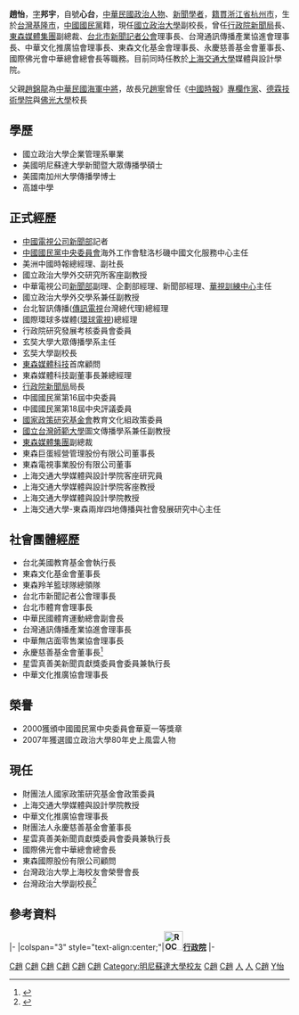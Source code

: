 {{Multiple issues|
{{BLPsources|time=2020-10-01T08:10:08+00:00}}
{{Notability Unreferenced |time=2020-10-05T05:19:08+00:00}}
}}
{{Infobox Officeholder 
|圖像     = 
|圖像大小 = 240
|圖像說明 = 
|姓名     = 趙怡
|本名     = 
|字       = 邦宇
|號       = 心台
|其他姓名 = 
|性別     = 男
|籍貫     = [[浙江省_(中華民國)|浙江]][[杭州市|杭州]] 
|出生日期 = {{birth date and age|1950|4|12}}
|出生地點 = {{TWN}}[[基隆市|基隆市]]
|逝世日期 = 
|逝世地點 = 
|居處     = 
|安葬地點 = 
|政黨     = {{KMT}}
|職業     = 
|專業     = 
|父母     = 
|配偶     = {{marriage|林麗娟|1993}}
|伴侶     = 
|子女     = 一女
|親屬     = [[趙寧|趙寧]]（兄，已故）
|國籍     = {{ROC}}
|宗教信仰 = 
|學歷     = 
|母校     = 
|網站     = 
|簽名     =
|別名     = 
|戰爭     = 
|獲獎     = 
|著作     = 
}}
{{Infobox_EPW
| educate =
* 建國中學 
* 國立政治大學企業管理系畢業 1972 
* 美國明尼蘇達大學新聞暨大眾傳播學碩士 1977 
* 美國南加州大學傳播學博士 1987
| past = 
* 中國電視公司新聞部記者 1977- 
* 中國國民黨中央海外工作會駐洛杉磯中國文化服務中心主任 1977-1981 
* 美洲中國時報總經理 
* 美洲中國時報副社長 
* 中華電視公司新聞部副理 
* 中華電視公司企劃室經理 
* 中華電視公司新聞部經理 
* 中華電視公司總管理師 
* 華視訓練中心主任 
* 臺北智訊傳播公司總經理 1995-1996 
* 國際環球多媒體公司總經理 1996-1998 
* 行政院研究發展考核委員會委員 1996-1999 
* 行政院新聞局（第十六任）局長 1999.11.24-2000.05.19 
* 玄奘人文社會學院副校長 2000- 
* 東森媒體科技股份有限公司首席顧問 
* 東森媒體科技股份有限公司副董事長
* 東森巨蛋經營管理股份有限公司董事長 2005.12.01-？
* 上海交通大學-東森兩岸四地傳播與社會發展研究中心主任 2010.11.18-
* 臺北市新聞記者公會理事長
* 臺灣通訊傳播產業協進會理事長
* 永慶慈善基金會董事長
* 好房國際股份有限公司《好房News》發行人
*[[國際佛光會中華總會|國際佛光會中華總會]]總會長
}}
'''趙怡'''{{BD|1950年|4月12日}}，[[表字|字]]'''邦宇'''，自號'''心台'''，[[中華民國|中華民國]][[政治人物|政治人物]]、[[新聞|新聞]][[學者|學者]]，[[籍貫|籍貫]][[浙江省|浙江省]][[杭州市|杭州市]]，生於[[台灣|台灣]][[基隆市|基隆市]]，[[中國國民黨|中國國民黨]]籍，現任[[國立政治大學|國立政治大學]]副校長，曾任[[行政院新聞局|行政院新聞局]]長、[[東森媒體集團|東森媒體集團]]副總裁、[[台北市新聞記者公會|台北市新聞記者公會]]理事長、台灣通訊傳播產業協進會理事長、中華文化推廣協會理事長、東森文化基金會理事長、永慶慈善基金會董事長、國際佛光會中華總會總會長等職務。目前同時任教於[[上海交通大學|上海交通大學]]媒體與設計學院。

父親[[趙錦龍|趙錦龍]]為[[中華民國海軍|中華民國海軍]][[中將|中將]]，故長兄[[趙寧_(台灣)|趙寧]]曾任《[[中國時報|中國時報]]》[[專欄作家|專欄作家]]、[[德霖技術學院|德霖技術學院]]與[[佛光大學|佛光大學]]校長

== 學歷 ==
*國立政治大學企業管理系畢業
*美國明尼蘇達大學新聞暨大眾傳播學碩士
*美國南加州大學傳播學博士
*高雄中學

== 正式經歷 ==
*[[中國電視公司|中國電視公司]][[中視新聞|新聞部]]記者
*[[中國國民黨中央委員會|中國國民黨中央委員會]]海外工作會駐洛杉磯中國文化服務中心主任
*美洲中國時報總經理、副社長
*國立政治大學外交研究所客座副教授
*中華電視公司[[華視新聞|新聞部]]副理、企劃部經理、新聞部經理、[[華視訓練中心|華視訓練中心]]主任
*國立政治大學外交學系兼任副教授
*台北智訊傳播([[傳訊電視|傳訊電視]]台灣總代理)總經理
*國際環球多媒體([[環球電視_(台灣)|環球電視]])總經理
*行政院研究發展考核委員會委員
*玄奘大學大眾傳播學系主任
*玄奘大學副校長
*[[東森媒體科技|東森媒體科技]]首席顧問
*東森媒體科技副董事長兼總經理
*[[行政院新聞局|行政院新聞局]]局長
*中國國民黨第16屆中央委員
*中國國民黨第18屆中央評議委員
*[[國家政策研究基金會|國家政策研究基金會]]教育文化組政策委員
*[[國立台灣師範大學|國立台灣師範大學]]圖文傳播學系兼任副教授
*[[東森媒體集團|東森媒體集團]]副總裁
*東森巨蛋經營管理股份有限公司董事長
*東森電視事業股份有限公司董事
*上海交通大學媒體與設計學院客座研究員 
*上海交通大學媒體與設計學院客座教授
*上海交通大學媒體與設計學院教授
*上海交通大學-東森兩岸四地傳播與社會發展研究中心主任

== 社會團體經歷 ==
*台北美國教育基金會執行長
*東森文化基金會董事長
*東森羚羊籃球隊總領隊
*台北市新聞記者公會理事長
*台北市體育會理事長
*中華民國體育運動總會副會長
*台灣通訊傳播產業協進會理事長 
*中華無店面零售業協會理事長
*永慶慈善基金會董事長<ref>{{cite news |author1=劉晨威 |title=趙怡致力公益慈善　推動為銀髮世代打造台灣友善宅 |url=https://www.upmedia.mg/news_info.php?SerialNo=98476 |accessdate=2021-01-02 |work=上報 |date=2020-10-20 |archive-date=2020-11-26 |archive-url=https://web.archive.org/web/20201126231213/https://www.upmedia.mg/news_info.php?SerialNo=98476 |dead-url=no }}</ref>
*星雲真善美新聞貢獻獎委員會委員兼執行長
*中華文化推廣協會理事長

== 榮譽 ==
*2000獲頒中國國民黨中央委員會華夏一等獎章
*2007年獲選國立政治大學80年史上風雲人物

== 現任 ==
*財團法人國家政策研究基金會政策委員
*上海交通大學媒體與設計學院教授
*中華文化推廣協會理事長
*財團法人永慶慈善基金會董事長
*星雲真善美新聞貢獻獎委員會委員兼執行長
*國際佛光會中華總會總會長
*東森國際股份有限公司顧問
*台灣政治大學上海校友會榮譽會長
*台灣政治大學副校長<ref>{{cite news |author1=簡立欣 |title=趙怡出任政大副校長 堅持不支薪 |url=https://www.chinatimes.com/realtimenews/20191101004383-260405?chdtv |accessdate=2021-01-02 |work=旺報 |date=2019-11-01 |archive-date=2020-10-17 |archive-url=https://web.archive.org/web/20201017215445/https://www.chinatimes.com/realtimenews/20191101004383-260405?chdtv |dead-url=no }}</ref>

== 參考資料 ==
{{reflist|2}}

{{start box}}
{{s-gov|roc}}
|-
|colspan="3" style="text-align:center;"|'''[[File:ROC_Executive_Yuan_Logo.svg|34px]][[行政院|行政院]]'''
|-
{{s-before|[[程建人|程建人]]}}
{{s-title|[[中華民國新聞局|新聞局局長]]<br><small>第十五任<br>1999年11月24日－2000年5月20日}}
{{s-after|鍾　琴}}
{{end box}}
{{Authority control}}

[[Category:中華民國行政院新聞局局長|C趙]]
[[Category:中國國民黨黨員|C趙]]
[[Category:浙江裔台灣人|C趙]]
[[Category:基隆市人|C趙]]
[[Category:臺北市立建國高級中學校友|C趙]]
[[Category:國立政治大學商學院校友|C趙]]
[[Category:明尼蘇達大學校友|Category:明尼蘇達大學校友]]
[[Category:國立政治大學教授|C趙]]
[[Category:南加州大學校友|C趙]]
[[Category:華視|人]]
[[Category:中國時報人物|人]]
[[Category:環球電視_(台灣)|C趙]]
[[Category:趙姓|Y怡]]